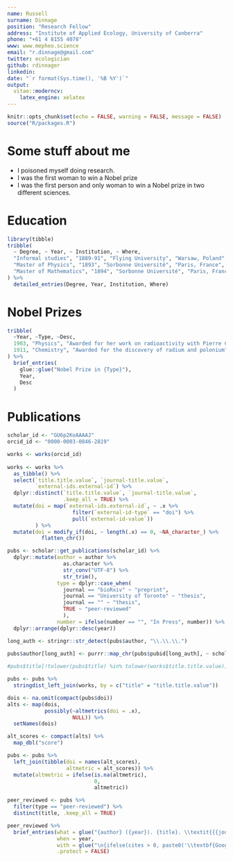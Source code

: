 ```yaml
---
name: Russell
surname: Dinnage
position: "Research Fellow"
address: "Institute of Applied Ecology, University of Canberra"
phone: "+61 4 8155 4078"
www: www.mepheo.science
email: "r.dinnage@gmail.com"
twitter: ecologician
github: rdinnager
linkedin: 
date: "`r format(Sys.time(), '%B %Y')`"
output: 
  vitae::moderncv:
    latex_engine: xelatex
---
```


```r
knitr::opts_chunk$set(echo = FALSE, warning = FALSE, message = FALSE)
source("R/packages.R")
```

# Some stuff about me

 * I poisoned myself doing research.
 * I was the first woman to win a Nobel prize
 * I was the first person and only woman to win a Nobel prize in two different sciences.

# Education

```r
library(tibble)
tribble(
  ~ Degree, ~ Year, ~ Institution, ~ Where,
  "Informal studies", "1889-91", "Flying University", "Warsaw, Poland",
  "Master of Physics", "1893", "Sorbonne Université", "Paris, France",
  "Master of Mathematics", "1894", "Sorbonne Université", "Paris, France"
) %>% 
  detailed_entries(Degree, Year, Institution, Where)
```

# Nobel Prizes

```r
tribble(
  ~Year, ~Type, ~Desc,
  1903, "Physics", "Awarded for her work on radioactivity with Pierre Curie and Henri Becquerel",
  1911, "Chemistry", "Awarded for the discovery of radium and polonium"
) %>% 
  brief_entries(
    glue::glue("Nobel Prize in {Type}"),
    Year, 
    Desc
  )
```

# Publications

```r
scholar_id <- "GU6p2KoAAAAJ"
orcid_id <- "0000-0003-0846-2819"

works <- works(orcid_id) 
  
works <- works %>%
  as_tibble() %>%
  select(`title.title.value`, `journal-title.value`,
         `external-ids.external-id`) %>%
  dplyr::distinct(`title.title.value`, `journal-title.value`,
                  .keep_all = TRUE) %>%
  mutate(doi = map(`external-ids.external-id`, ~ .x %>%
                     filter(`external-id-type` == "doi") %>%
                     pull(`external-id-value`)) 
         ) %>%
  mutate(doi = modify_if(doi, ~ length(.x) == 0, ~NA_character_) %>%
           flatten_chr())

pubs <- scholar::get_publications(scholar_id) %>%
  dplyr::mutate(author = author %>% 
                  as.character %>% 
                  str_conv("UTF-8") %>%
                  str_trim(),
                type = dplyr::case_when(
                  journal == "bioRxiv" ~ "preprint",
                  journal == "University of Toronto" ~ "thesis",
                  journal == "" ~ "thesis",
                  TRUE ~ "peer-reviewed"
                  ),
                number = ifelse(number == "", "In Press", number)) %>%
  dplyr::arrange(dplyr::desc(year))

long_auth <- stringr::str_detect(pubs$author, "\\.\\.\\.")

pubs$author[long_auth] <- purrr::map_chr(pubs$pubid[long_auth], ~ scholar::get_complete_authors(scholar_id, .))
  
#pubs$title[!tolower(pubs$title) %in% tolower(works$title.title.value)]

pubs <- pubs %>%
  stringdist_left_join(works, by = c("title" = "title.title.value"))

dois <- na.omit(compact(pubs$doi))
alts <- map(dois,
            possibly(~altmetrics(doi = .x),
                     NULL)) %>%
  setNames(dois)

alt_scores <- compact(alts) %>%
  map_dbl("score")

pubs <- pubs %>%
  left_join(tibble(doi = names(alt_scores),
                   altmetric = alt_scores)) %>%
  mutate(altmetric = ifelse(is.na(altmetric),
                            0,
                            altmetric))

peer_reviewed <- pubs %>%
  filter(type == "peer-reviewed") %>% 
  distinct(title, .keep_all = TRUE)

peer_reviewed %>%
  brief_entries(what = glue("{author} ({year}). {title}. \\textit{{{journal}}}. {number}. doi:{doi}"),
                when = year,
                with = glue("\n{ifelse(cites > 0, paste0('\\textbf{Google Scholar Citations:} ', cites, '; '), '')}{ifelse(altmetric > 0, paste0('\\textbf{Altmetric Score:} ', altmetric, ';'), '')}"),
                .protect = FALSE)

```


